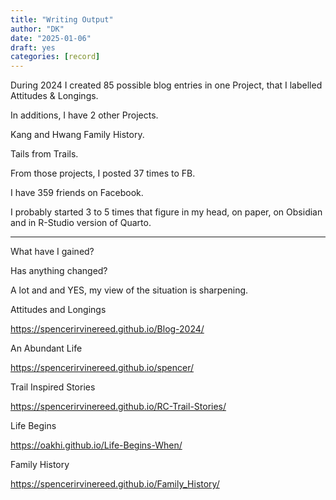 ```yaml
---
title: "Writing Output"
author: "DK"
date: "2025-01-06"
draft: yes
categories: [record]
---
```


During 2024 I created 85 possible blog entries in one Project, that I labelled Attitudes & Longings.

In additions, I have 2 other Projects.

Kang and Hwang Family History.

Tails from Trails.

From those projects, I posted 37 times to FB.

I have 359 friends on Facebook.

I probably started 3 to 5 times that figure in my head, on paper, on Obsidian and in R-Studio version of Quarto.

------------------------------------------------------------------------

What have I gained?

Has anything changed?

A lot and and YES, my view of the situation is sharpening.

Attitudes and Longings

<https://spencerirvinereed.github.io/Blog-2024/>

An Abundant Life

<https://spencerirvinereed.github.io/spencer/>

Trail Inspired Stories

<https://spencerirvinereed.github.io/RC-Trail-Stories/>

Life Begins

<https://oakhi.github.io/Life-Begins-When/>

Family History

<https://spencerirvinereed.github.io/Family_History/>
